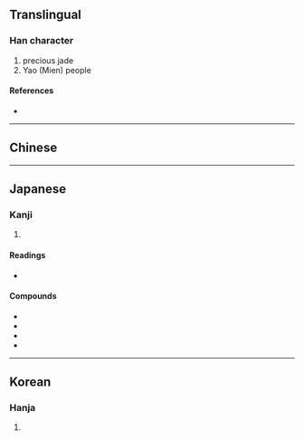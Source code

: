 {{character info/new}}
{{also|瑤}}
==Translingual==

===Han character===
{{Han char|rn=96|rad=玉|as=10|sn=14|four=|canj=MGBOU,XMGBO|ids=⿰𤣩䍃}}

# precious jade
# Yao (Mien) people

====References====
* {{Han ref|kx=0740.111|dkj=21149|hdz=21131.080|uh=7476|ud=29814}}

----

==Chinese==
{{zh-see|瑤}}

----

==Japanese==

===Kanji===
{{ja-kanji|grade=|rs=玉10}}

# {{defn|lang=ja|sort=玉10}}

====Readings====
* {{ja-readings|on=[[よう]] (yō)|kun=[[たま]] (tama)}}

====Compounds====
* {{ja-r|瑶緘|ようかん}}
* {{ja-r|瑶顔|ようがん}}
* {{ja-r|瑶台|ようだい}}
* {{ja-r|瑶池|ようち}}

----

==Korean==

===Hanja===
{{ko-hanja|hangeul=요|eumhun=|rv=yo|mr=yo|y=yo}}

# {{defn|lang=ko|sort=玉10}}